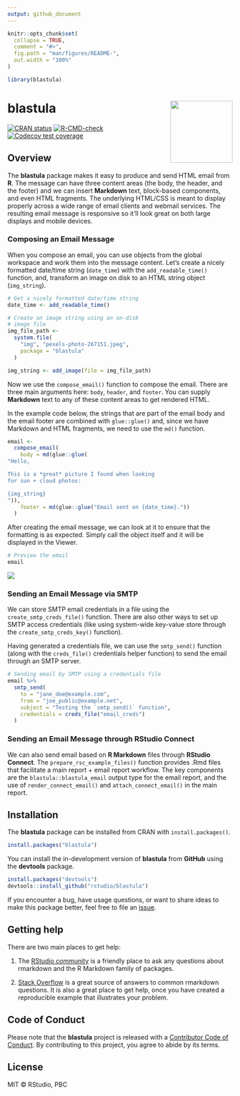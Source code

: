 ```yaml
---
output: github_document
---
```


<!-- README.md is generated from README.Rmd. Please edit that file -->

```r
knitr::opts_chunk$set(
  collapse = TRUE,
  comment = "#>",
  fig.path = "man/figures/README-",
  out.width = "100%"
)
```

```r
library(blastula)
```

# blastula <a href='https://rstudio.github.io/blastula'><img src='man/figures/logo.png' align="right" height="139" /></a>

[![CRAN status](https://www.r-pkg.org/badges/version/blastula)](https://CRAN.R-project.org/package=blastula)
[![R-CMD-check](https://github.com/rstudio/blastula/workflows/R-CMD-check/badge.svg)](https://github.com/rstudio/blastula/actions)
[![Codecov test coverage](https://codecov.io/gh/rstudio/blastula/branch/master/graph/badge.svg)](https://codecov.io/gh/rstudio/blastula?branch=master)

## Overview

The **blastula** package makes it easy to produce and send HTML email from **R**. The message can have three content areas (the body, the header, and the footer) and we can insert **Markdown** text, block-based components, and even HTML fragments. The underlying HTML/CSS is meant to display properly across a wide range of email clients and webmail services. The resulting email message is responsive so it'll look great on both large displays and mobile devices.

### Composing an Email Message

When you compose an email, you can use objects from the global workspace and work them into the message content. Let's create a nicely formatted date/time string (`date_time`) with the `add_readable_time()` function, and, transform an image on disk to an HTML string object (`img_string`).

```r
# Get a nicely formatted date/time string
date_time <- add_readable_time()

# Create an image string using an on-disk
# image file
img_file_path <-
  system.file(
    "img", "pexels-photo-267151.jpeg",
    package = "blastula"
  )

img_string <- add_image(file = img_file_path)
```

Now we use the `compose_email()` function to compose the email. There are three main arguments here: `body`, `header`, and `footer`. You can supply **Markdown** text to any of these content areas to get rendered HTML.

In the example code below, the strings that are part of the email body and the email footer are combined with `glue::glue()` and, since we have Markdown and HTML fragments, we need to use the `md()` function.

```r
email <-
  compose_email(
    body = md(glue::glue(
"Hello,

This is a *great* picture I found when looking
for sun + cloud photos:

{img_string}
")),
    footer = md(glue::glue("Email sent on {date_time}."))
  )
```

After creating the email message, we can look at it to ensure that the formatting is as expected. Simply call the object itself and it will be displayed in the Viewer.

```r
# Preview the email
email
```

<img src="man/figures/rstudio_preview_email.png">

### Sending an Email Message via SMTP

We can store SMTP email credentials in a file using the `create_smtp_creds_file()` function. There are also other ways to set up SMTP access credentials (like using system-wide key-value store through the `create_smtp_creds_key()` function).

Having generated a credentials file, we can use the `smtp_send()` function (along with the `creds_file()` credentials helper function) to send the email through an SMTP server.

```r
# Sending email by SMTP using a credentials file
email %>%
  smtp_send(
    to = "jane_doe@example.com",
    from = "joe_public@example.net",
    subject = "Testing the `smtp_send()` function",
    credentials = creds_file("email_creds")
  )
```

### Sending an Email Message through RStudio Connect

We can also send email based on **R Markdown** files through **RStudio Connect**. The `prepare_rsc_example_files()` function provides .Rmd files that facilitate a main report + email report workflow. The key components are the `blastula::blastula_email` output type for the email report, and the use of `render_connect_email()` and `attach_connect_email()` in the main report.

## Installation

The **blastula** package can be installed from CRAN with `install.packages()`.

```r
install.packages("blastula")
```

You can install the in-development version of **blastula** from **GitHub** using the **devtools** package.

```r
install.packages("devtools")
devtools::install_github("rstudio/blastula")
```

If you encounter a bug, have usage questions, or want to share ideas to make this package better, feel free to file an [issue](https://github.com/rstudio/blastula/issues).

## Getting help

There are two main places to get help:

1. The [RStudio community](https://community.rstudio.com/c/R-Markdown/10) is a friendly place to ask any questions about rmarkdown and the R Markdown family of packages.

1. [Stack Overflow](https://stackoverflow.com/questions/tagged/r-markdown) is a great source of answers to common rmarkdown questions. It is also a great place to get help, once you have created a reproducible example that illustrates your problem.

## Code of Conduct
  
Please note that the **blastula** project is released with a [Contributor Code of Conduct](https://pkgs.rstudio.com/blastula/CODE_OF_CONDUCT.html). By contributing to this project, you agree to abide by its terms.

## License

MIT &copy; RStudio, PBC
